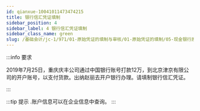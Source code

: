 ```yaml
---
id: qianxue-10041011473474215
title: 银行信汇凭证填制
sidebar_position: 4
sidebar_label: 4 银行信汇凭证填制
sidebar_class_name: green
slug: /基础会计/jc-1/971/01-原始凭证的填制与审核/01-原始凭证的填制/05-现金银行原始凭证实训/qianxue-0910121743579293017/qianxue-10041011473474215/银行信汇凭证填制
---
```


:::info 要求

2019年7月25日，重庆庆丰公司通过中国银行账号打款12万，到北京津京有限公司的开户账号，以支付货款。出纳赵丽去开户银行办理。请填制银行信汇凭证。

:::

:::tip 提示
  .账户信息可以在企业信息中查询。
:::
